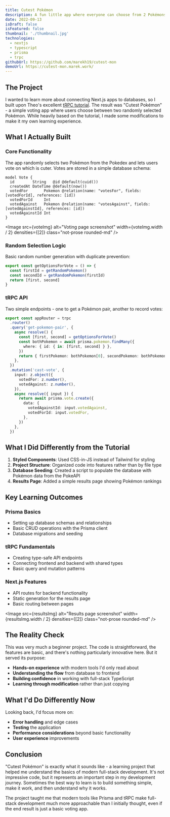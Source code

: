 ```yaml
---
title: Cutest Pokémon
description: A fun little app where everyone can choose from 2 Pokémons and decide which one is cuter. Results are persisted in a database.
date: 2022-09-13
isDraft: false
isFeatured: false
thumbnail: './thumbnail.jpg'
technologies:
  - nextjs
  - typescript
  - prisma
  - trpc
githubUrl: https://github.com/marekh19/cutest-mon
demoUrl: https://cutest-mon.marek.work/
---
```




## The Project

I wanted to learn more about connecting Next.js apps to databases, so I built upon Theo's excellent [tRPC tutorial](https://youtu.be/PKy2lYEnhgs). The result was "Cutest Pokémon" - a simple voting app where users choose between two randomly selected Pokémon. While heavily based on the tutorial, I made some modifications to make it my own learning experience.

## What I Actually Built

### Core Functionality

The app randomly selects two Pokémon from the Pokedex and lets users vote on which is cuter. Votes are stored in a simple database schema:

```prisma
model Vote {
  id        String   @id @default(cuid())
  createdAt DateTime @default(now())
  votedFor       Pokemon @relation(name: "votesFor", fields: [votedForId], references: [id])
  votedForId     Int
  votedAgainst   Pokemon @relation(name: "votesAgainst", fields: [votedAgainstId], references: [id])
  votedAgainstId Int
}
```

<Image
  src={voteImg}
  alt="Voting page screenshot"
  width={voteImg.width / 2}
  densities={[2]}
  class="not-prose rounded-md"
/>

### Random Selection Logic

Basic random number generation with duplicate prevention:

```typescript
export const getOptionsForVote = () => {
  const firstId = getRandomPokemon()
  const secondId = getRandomPokemon(firstId)
  return [first, second]
}
```

### tRPC API

Two simple endpoints - one to get a Pokémon pair, another to record votes:

```typescript
export const appRouter = trpc
  .router()
  .query('get-pokemon-pair', {
    async resolve() {
      const [first, second] = getOptionsForVote()
      const bothPokemon = await prisma.pokemon.findMany({
        where: { id: { in: [first, second] } },
      })
      return { firstPokemon: bothPokemon[0], secondPokemon: bothPokemon[1] }
    },
  })
  .mutation('cast-vote', {
    input: z.object({
      votedFor: z.number(),
      votedAgainst: z.number(),
    }),
    async resolve({ input }) {
      return await prisma.vote.create({
        data: {
          votedAgainstId: input.votedAgainst,
          votedForId: input.votedFor,
        },
      })
    },
  })
```

## What I Did Differently from the Tutorial

1. **Styled Components**: Used CSS-in-JS instead of Tailwind for styling
2. **Project Structure**: Organized code into features rather than by file type
3. **Database Seeding**: Created a script to populate the database with Pokémon data from the PokeAPI
4. **Results Page**: Added a simple results page showing Pokémon rankings

## Key Learning Outcomes

### Prisma Basics

- Setting up database schemas and relationships
- Basic CRUD operations with the Prisma client
- Database migrations and seeding

### tRPC Fundamentals

- Creating type-safe API endpoints
- Connecting frontend and backend with shared types
- Basic query and mutation patterns

### Next.js Features

- API routes for backend functionality
- Static generation for the results page
- Basic routing between pages

<Image
  src={resultsImg}
  alt="Results page screenshot"
  width={resultsImg.width / 2}
  densities={[2]}
  class="not-prose rounded-md"
/>

## The Reality Check

This was very much a beginner project. The code is straightforward, the features are basic, and there's nothing particularly innovative here. But it served its purpose:

- **Hands-on experience** with modern tools I'd only read about
- **Understanding the flow** from database to frontend
- **Building confidence** in working with full-stack TypeScript
- **Learning through modification** rather than just copying

## What I'd Do Differently Now

Looking back, I'd focus more on:

- **Error handling** and edge cases
- **Testing** the application
- **Performance considerations** beyond basic functionality
- **User experience** improvements

## Conclusion

"Cutest Pokémon" is exactly what it sounds like - a learning project that helped me understand the basics of modern full-stack development. It's not impressive code, but it represents an important step in my development journey. Sometimes the best way to learn is to build something simple, make it work, and then understand why it works.

The project taught me that modern tools like Prisma and tRPC make full-stack development much more approachable than I initially thought, even if the end result is just a basic voting app.
